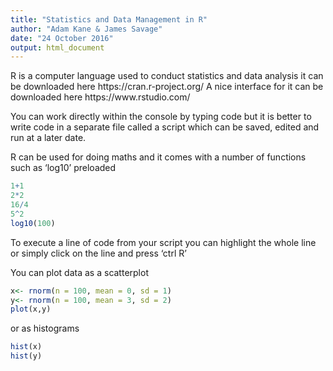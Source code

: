 ```yaml
---
title: "Statistics and Data Management in R"
author: "Adam Kane & James Savage"
date: "24 October 2016"
output: html_document
---
```

\section{Installation}
R is a computer language used to conduct statistics and data analysis
it can be downloaded here https://cran.r-project.org/ A nice interface for it can be downloaded here https://www.rstudio.com/

You can work directly within the console by typing code but it is better to write code
in a separate file called a script which can be saved, edited and run at a later date. 

R can be used for doing maths and it comes with a number of functions such as 'log10' preloaded 

```r
1+1
2*2 
16/4
5^2
log10(100)
```

To execute a line of code from your script you can highlight the whole line or simply 
click on the line and press 'ctrl R'

You can plot data as a scatterplot 
```r
x<- rnorm(n = 100, mean = 0, sd = 1)
y<- rnorm(n = 100, mean = 3, sd = 2)
plot(x,y)
```

or as histograms 



```r
hist(x)
hist(y)
```

